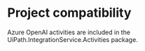 ﻿# Project compatibility

Azure OpenAI activities are included in the
                UiPath.IntegrationService.Activities package.




|  |
| ---
